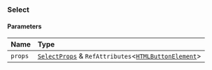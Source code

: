 ### Select

#### Parameters

| Name    | Type                                                                                                                                                  |
| :------ | :---------------------------------------------------------------------------------------------------------------------------------------------------- |
| `props` | [`SelectProps`](/components/select/props.md) & `RefAttributes`\<[`HTMLButtonElement`](https://developer.mozilla.org/docs/Web/API/HTMLButtonElement)\> |

